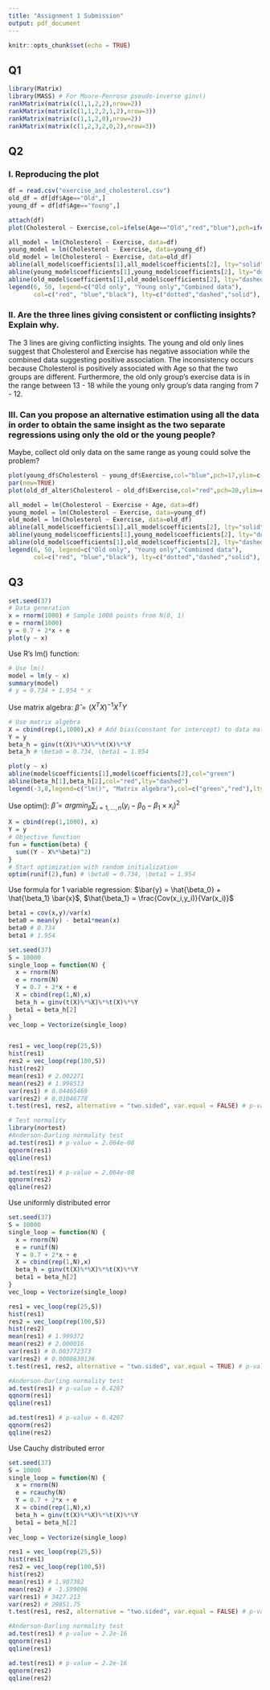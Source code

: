 ```yaml
---
title: "Assignment 1 Submission"
output: pdf_document
---
```


```r
knitr::opts_chunk$set(echo = TRUE)
```

## Q1

```r
library(Matrix)
library(MASS) # For Moore-Penrose pseudo-inverse ginv()
rankMatrix(matrix(c(1,1,2,2),nrow=2))
rankMatrix(matrix(c(1,1,2,2,1,2),nrow=3))
rankMatrix(matrix(c(1,1,2,0),nrow=2))
rankMatrix(matrix(c(1,2,3,2,0,2),nrow=3))
```
## Q2
### I. Reproducing the plot
```r
df = read.csv("exercise_and_cholesterol.csv")
old_df = df[df$Age=="Old",]
young_df = df[df$Age=="Young",]

attach(df)
plot(Cholesterol ~ Exercise,col=ifelse(Age=="Old","red","blue"),pch=ifelse(Age=="Old",20,17),ylim=c(35,50),xlim=c(6,18))

all_model = lm(Cholesterol ~ Exercise, data=df)
young_model = lm(Cholesterol ~ Exercise, data=young_df)
old_model = lm(Cholesterol ~ Exercise, data=old_df)
abline(all_model$coefficients[1],all_model$coefficients[2], lty="solid")
abline(young_model$coefficients[1],young_model$coefficients[2], lty="dotted",col="blue")
abline(old_model$coefficients[1],old_model$coefficients[2], lty="dashed",col="red")
legend(6, 50, legend=c("Old only", "Young only","Combined data"),
       col=c("red", "blue","black"), lty=c("dotted","dashed","solid"), cex=1)
```

### II. Are the three lines giving consistent or conflicting insights? Explain why.
The 3 lines are giving conflicting insights. The young and old only lines suggest that Cholesterol and Exercise has negative association while the combined data suggesting positive association. The inconsistency occurs because Cholesterol is positively associated with Age so that the two groups are different. Furthermore, the old only group's exercise data is in the range between 13 - 18 while the young only group's data ranging from 7 - 12.

### III. Can you propose an alternative estimation using all the data in order to obtain the same insight as the two separate regressions using only the old or the young people?
Maybe, collect old only data on the same range as young could solve the problem?
```r
plot(young_df$Cholesterol ~ young_df$Exercise,col="blue",pch=17,ylim=c(35,50),xlim=c(6,18),xlab="",ylab="")
par(new=TRUE)
plot(old_df_alter$Cholesterol ~ old_df$Exercise,col="red",pch=20,ylim=c(35,50),xlim=c(6,18),xlab="Exercise",ylab="Cholesterol")

all_model = lm(Cholesterol ~ Exercise + Age, data=df)
young_model = lm(Cholesterol ~ Exercise, data=young_df)
old_model = lm(Cholesterol ~ Exercise, data=old_df)
abline(all_model$coefficients[1],all_model$coefficients[2], lty="solid")
abline(young_model$coefficients[1],young_model$coefficients[2], lty="dotted",col="blue")
abline(old_model$coefficients[1],old_model$coefficients[2], lty="dashed",col="red")
legend(6, 50, legend=c("Old only", "Young only","Combined data"),
       col=c("red", "blue","black"), lty=c("dotted","dashed","solid"), cex=1)

```

## Q3
```r
set.seed(37)
# Data generation
x = rnorm(1000) # Sample 1000 points from N(0, 1)
e = rnorm(1000)
y = 0.7 + 2*x + e
plot(y ~ x)
```
Use R's lm() function: 
```r
# Use lm()
model = lm(y ~ x)
summary(model)
# y = 0.734 + 1.954 * x
```
Use matrix algebra: $\hat{\beta} = (X^T X)^{-1} X^T Y$
```r
# Use matrix algebra
X = cbind(rep(1,1000),x) # Add bias(constant for intercept) to data matrix
Y = y
beta_h = ginv(t(X)%*%X)%*%t(X)%*%Y
beta_h # \beta0 = 0.734, \beta1 = 1.954

plot(y ~ x)
abline(model$coefficients[1],model$coefficients[2],col="green")
abline(beta_h[1],beta_h[2],col="red",lty="dashed")
legend(-3,8,legend=c("lm()", "Matrix algebra"),col=c("green","red"),lty=c("dashed","dashed"))
```
Use optim(): $\hat{\beta} = argmin_{\beta} \sum_{i=1,...,n}(y_i - \beta_0 - \beta_1 \times x_i)^2$
```r
X = cbind(rep(1,1000), x)
Y = y
# Objective function
fun = function(beta) {
  sum((Y - X%*%beta)^2)
}
# Start optimization with random initialization
optim(runif(2),fun) # \beta0 = 0.734, \beta1 = 1.954
```
Use formula for 1 variable regression: $\bar{y} = \hat{\beta_0} + \hat{\beta_1} \bar{x}$, $\hat{\beta_1} = \frac{Cov(x_i,y_i)}{Var(x_i)}$
```r
beta1 = cov(x,y)/var(x)
beta0 = mean(y) - beta1*mean(x)
beta0 # 0.734
beta1 # 1.954
```


```r
set.seed(37)
S = 10000
single_loop = function(N) {
  x = rnorm(N)
  e = rnorm(N)
  Y = 0.7 + 2*x + e
  X = cbind(rep(1,N),x)
  beta_h = ginv(t(X)%*%X)%*%t(X)%*%Y
  beta1 = beta_h[2]
}
vec_loop = Vectorize(single_loop)


res1 = vec_loop(rep(25,S))
hist(res1)
res2 = vec_loop(rep(100,S))
hist(res2)
mean(res1) # 2.002271
mean(res2) # 1.998513
var(res1) # 0.04465469
var(res2) # 0.01046778
t.test(res1, res2, alternative = "two.sided", var.equal = FALSE) # p-value = 0.1095

# Test normality
library(nortest)
#Anderson-Darling normality test
ad.test(res1) # p-value = 2.064e-08
qqnorm(res1)
qqline(res1)

ad.test(res1) # p-value = 2.064e-08
qqnorm(res2)
qqline(res2)
```

Use uniformly distributed error
```r
set.seed(37)
S = 10000
single_loop = function(N) {
  x = rnorm(N)
  e = runif(N)
  Y = 0.7 + 2*x + e
  X = cbind(rep(1,N),x)
  beta_h = ginv(t(X)%*%X)%*%t(X)%*%Y
  beta1 = beta_h[2]
}
vec_loop = Vectorize(single_loop)

res1 = vec_loop(rep(25,S))
hist(res1)
res2 = vec_loop(rep(100,S))
hist(res2)
mean(res1) # 1.999372
mean(res2) # 2.000016
var(res1) # 0.003772373
var(res2) # 0.0008630136
t.test(res1, res2, alternative = "two.sided", var.equal = TRUE) # p-value = 0.3446

#Anderson-Darling normality test
ad.test(res1) # p-value = 0.4207
qqnorm(res1)
qqline(res1)

ad.test(res1) # p-value = 0.4207
qqnorm(res2)
qqline(res2)
```

Use Cauchy distributed error
```r
set.seed(37)
S = 10000
single_loop = function(N) {
  x = rnorm(N)
  e = rcauchy(N)
  Y = 0.7 + 2*x + e
  X = cbind(rep(1,N),x)
  beta_h = ginv(t(X)%*%X)%*%t(X)%*%Y
  beta1 = beta_h[2]
}
vec_loop = Vectorize(single_loop)

res1 = vec_loop(rep(25,S))
hist(res1)
res2 = vec_loop(rep(100,S))
hist(res2)
mean(res1) # 1.907382
mean(res2) # -1.599096
var(res1) # 3427.213
var(res2) # 29851.75
t.test(res1, res2, alternative = "two.sided", var.equal = FALSE) # p-value = 0.05461

#Anderson-Darling normality test
ad.test(res1) # p-value = 2.2e-16
qqnorm(res1)
qqline(res1)

ad.test(res1) # p-value = 2.2e-16
qqnorm(res2)
qqline(res2)
```